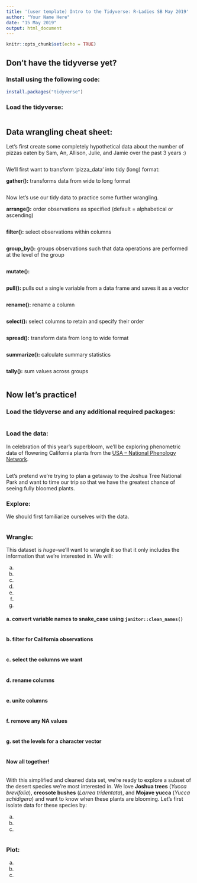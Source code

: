```yaml
---
title: '(user template) Intro to the Tidyverse: R-Ladies SB May 2019'
author: "Your Name Here"
date: "15 May 2019"
output: html_document
---
```


```r
knitr::opts_chunk$set(echo = TRUE)
```

## **Don't have the tidyverse yet?**
### Install using the following code:

```r
install.packages("tidyverse")
```

### Load the tidyverse:

```r

```

## **Data wrangling cheat sheet:**

Let's first create some completely hypothetical data about the number of pizzas eaten by Sam, An, Allison, Julie, and Jamie over the past 3 years :)
```r

```

We'll first want to transform 'pizza_data' into tidy (long) format:

**gather():** transforms data from wide to long format
```r

```

Now let's use our tidy data to practice some further wrangling.

**arrange():** order observations as specified (default = alphabetical or ascending)
```r

```

**filter():** select observations within columns
```r

```

**group_by():** groups observations such that data operations are performed at the level of the group
```r

```

**mutate():** 
```r

```

**pull():** pulls out a single variable from a data frame and saves it as a vector
```r

```

**rename():** rename a column
```r

```

**select():** select columns to retain and specify their order
```r

```

**spread():** transform data from long to wide format
```r

```

**summarize():** calculate summary statistics
```r

```

**tally():** sum values across groups
```r

```

## **Now let's practice!**

### Load the tidyverse and any additional required packages:

```r

```

### Load the data: 

In celebration of this year's superbloom, we'll be exploring phenometric data of flowering California plants from the [USA -- National Phenology Network](https://www.usanpn.org/home).

```r

```

Let's pretend we're trying to plan a getaway to the Joshua Tree National Park and want to time our trip so that we have the greatest chance of seeing fully bloomed plants. 

### Explore: 

We should first familiarize ourselves with the data. 

```r

```

### Wrangle:

This dataset is *huge*--we'll want to wrangle it so that it only includes the information that we're interested in. We will:

a.   
b. 
c.   
d.   
e.  
f. 
g.

#### a. convert variable names to snake_case using `janitor::clean_names()`

```r

```

#### b. filter for California observations

```r

```

#### c. select the columns we want

```r

```

#### d. rename columns

```r

```

#### e. unite columns

```r

```

#### f. remove any NA values

```r

```

#### g. set the levels for a character vector

```r

```

#### Now all together!

```r

```

With this simplified and cleaned data set, we're ready to explore a subset of the desert species we're most interested in. We love **Joshua trees** (*Yucca brevifolia*), **creosote bushes** (*Larrea tridentata*), and **Mojave yucca** (*Yucca schidigera*) and want to know when these plants are blooming. Let's first isolate data for these species by:

a. 
b. 
c. 

```r

```

### Plot:

a. 
b. 
c. 

```r

```